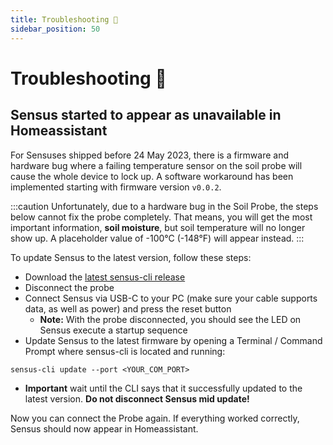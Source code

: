 ```yaml
---
title: Troubleshooting 🔧
sidebar_position: 50
---
```


# Troubleshooting 🔧

## Sensus started to appear as unavailable in Homeassistant

For Sensuses shipped before 24 May 2023, there is a firmware and hardware bug where a failing temperature sensor
on the soil probe will cause the whole device to lock up. A software workaround has been implemented starting with
firmware version `v0.0.2`.

:::caution 
Unfortunately, due to a hardware bug in the Soil Probe, the steps below cannot fix the probe completely. That means, you will
get the most important information, **soil moisture**, but soil temperature will no longer show up. A placeholder value of -100°C (-148°F)
will appear instead.
:::

To update Sensus to the latest version, follow these steps:

- Download the [latest sensus-cli release](https://github.com/Ardelean-Calin/sensus-cli/releases/latest)
- Disconnect the probe
- Connect Sensus via USB-C to your PC (make sure your cable supports data, as well as power) and press the reset button
  - **Note:** With the probe disconnected, you should see the LED on Sensus execute a startup sequence
- Update Sensus to the latest firmware by opening a Terminal / Command Prompt where sensus-cli is located and running:
```
sensus-cli update --port <YOUR_COM_PORT>
```
- **Important** wait until the CLI says that it successfully updated to the latest version. **Do not disconnect Sensus mid update!**

Now you can connect the Probe again. If everything worked correctly, Sensus should now appear in Homeassistant.
